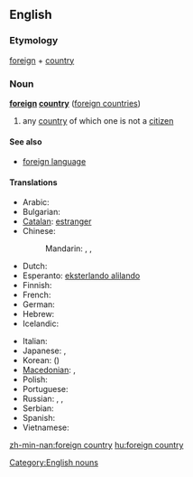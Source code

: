 ==English==

===Etymology===
[[foreign]] + [[country]]

===Noun===
'''[[foreign]] [[country]]''' ([[foreign countries]])

# any [[country]] of which one is not a [[citizen]]

====See also====
* [[foreign language]]

====Translations====
{{trans-top|country of which one is not a citizen}}
* Arabic: {{t|ar|بلد أجنبي|m|tr=bálad 'ajnabiy|sc=Arab}}
* Bulgarian: {{t+|bg|чужбина|f|tr=čužbína}}
* [[Catalan]]: [[estranger]]
* Chinese:
*: Mandarin: {{t|zh|外國|sc=Hani}}, {{t|zh|外国|tr=wàiguó|sc=Hani}},{{qualifier|generic}} {{t|zh|海外|tr=hǎiwài|sc=Hani}}
* Dutch: {{t+|nl|buitenland|n}}
* Esperanto: [[eksterlando alilando]]
* Finnish: {{t+|fi|ulkomaa}}
* French: {{t+|fr|étranger}}
* German: {{t+|de|Ausland|n}}
* Hebrew: {{t-|he|נכר|m}}
* Icelandic: {{t+|is|útland|n}}
{{trans-mid}}
* Italian: {{t+|it|estero}}
* Japanese: {{t|ja|海外|tr=かいがい, kaigai|sc=Jpan}},{{t|ja|外国|tr=がいこく, gaikoku|sc=Jpan}}
* Korean: {{t|ko|외국|tr=oeguk|sc=Kore}} ({{t|ko|外國|sc=Kore}})
* [[Macedonian]]: {{t|mk|туѓина|f|tr=túǵina}},  {{t|mk|јабана|f|tr=jábana}}
* Polish: {{t+|pl|zagranica}}
* Portuguese: {{t+|pt|estrangeiro}}
* Russian: {{t|ru|зарубежная страна|f|tr=zarubéžnaja straná|sc=Cyrl}}, {{qualifier|generic}} {{t|ru|заграница|f|tr=zagraníca|sc=Cyrl}}, {{qualifier|poetic}} {{t|ru|чужбина|f|tr=čužbína}}
* Serbian: {{t-|sr|tuđina|f}}
* Spanish: {{t+|es|extranjero}}
* Vietnamese: {{t|vi|nước ngoài}}
{{trans-bottom}}

[[Category:English nouns]]

[[zh-min-nan:foreign country]]
[[hu:foreign country]]